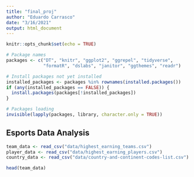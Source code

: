 ```yaml
---
title: "final_proj"
author: "Eduardo Carrasco"
date: "3/16/2021"
output: html_document
---
```


```r
knitr::opts_chunk$set(echo = TRUE)

# Package names
packages <- c("DT", "knitr", "ggplot2", "ggrepel", "tidyverse", 
              "formatR", "dslabs", "janitor", "ggthemes", "readr")

# Install packages not yet installed
installed_packages <- packages %in% rownames(installed.packages())
if (any(installed_packages == FALSE)) {
  install.packages(packages[!installed_packages])
}

# Packages loading
invisible(lapply(packages, library, character.only = TRUE))
```

## Esports Data Analysis

```r
team_data <- read_csv("data/highest_earning_teams.csv")
player_data <- read_csv("data/highest_earning_players.csv")
country_data <- read_csv("data/country-and-continent-codes-list.csv")

head(team_data)
```

